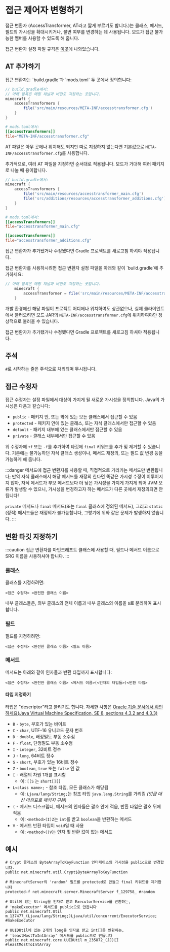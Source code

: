 
접근 제어자 변형하기
===================

접근 변환자 (AccessTransformer, AT라고 짧게 부르기도 합니다.)는 클래스, 메서드, 필드의 가시성을 확대시키거나, 불변 여부를 변경하는 데 사용됩니다. 모드가 접근 불가능한 멤버를 사용할 수 있도록 해 줍니다.

접근 변환자 설정 파일 규격은 [이곳][specs]에 나와있습니다.

AT 추가하기
----------

<Tabs defaultValue="latest">
<TabItem value="latest" label="Latest">
접근 변환자는 `build.gradle`과 `mods.toml` 두 곳에서 정의합니다:

```groovy
// build.gradle에서:
// 아래 블록은 매핑 채널과 버전도 지정하는 곳입니다.
minecraft {
    accessTransformers {
        file('src/main/resources/META-INF/accesstransformer.cfg')
    }
}
```

```toml
# mods.toml에서:
[[accessTransformers]]
file="META-INF/accesstransformer.cfg"
```

AT 파일은 아무 곳에나 위치해도 되지만 따로 지정하지 않는다면 기본값으로 `META-INF/accesstransformer.cfg`를 사용합니다.

추가적으로, 여러 AT 파일을 지정하면 순서대로 적용됩니다. 모드가 거대해 여러 패키지로 나눌 때 용이합니다.

```groovy
// build.gradle에서:
minecraft {
    accessTransformers {
        file('src/main/resources/accesstransformer_main.cfg')
        file('src/additions/resources/accesstransformer_additions.cfg')
    }
}
```

```toml
# mods.toml에서:
[[accessTransformers]]
file="accesstransformer_main.cfg"

[[accessTransformers]]
file="accesstransformer_additions.cfg"
```

접근 변환자가 추가됐거나 수정됐다면 Gradle 프로젝트를 새로고침 하셔야 적용됩니다.
</TabItem>

<TabItem value="1.20.1" label="1.20.1-47.1 and older">
접근 변환자를 사용하시려면 접근 변환자 설정 파일을 아래와 같이 `build.gradle`에 추가하세요:

```groovy
// 아래 블록은 매핑 채널과 버전도 지정하는 곳입니다.
    minecraft {
        accessTransformer = file('src/main/resources/META-INF/accesstransformer.cfg')
    }
```

개발 환경에선 해당 파일이 프로젝트 어디에나 위치하여도 상관없으나, 실제 클라이언트에서 불러오려면 모드 JAR의 `META-INF/accesstransformer.cfg`에 위치하여야만 정상적으로 불러올 수 있습니다.

접근 변환자가 추가됐거나 수정됐다면 Gradle 프로젝트를 새로고침 하셔야 적용됩니다.
</TabItem>
</Tabs>

주석
--------

`#`로 시작하는 줄은 주석으로 처리되며 무시됩니다.

접근 수정자
----------------

접근 수정자는 설정 파일에서 대상이 가지게 될 새로운 가시성을 정의합니다. Java의 가시성은 다음과 같습니다:

* `public` - 패키지 안, 또는 밖에 있는 모든 클래스에서 접근할 수 있음
* `protected` - 패키지 안에 있는 클래스, 또는 자식 클래스에서만 접근할 수 있음
* `default` - 패키지 내부에 있는 클래스에서만 접근할 수 있음
* `private` - 클래스 내부에서만 접근할 수 있음

위 수정자에 `+f` 또는 `-f`를 추가하여 타깃에 `final` 키워드를 추가 및 제거할 수 있습니다. 기존에는 불가능하던 자식 클래스 생성이나, 메서드 재정의, 또는 필드 값 변경 등을 가능하게 해 줍니다.

:::danger
메서드에 접근 변환자를 사용할 때, 직접적으로 가리키는 메서드만 변환됩니다; 만약 자식 클래스에서 해당 메서드를 재정의 한다면 똑같은 가시성 수정이 이루어지지 않아, 자식 메서드가 부모 메서드보다 더 낮은 가시성을 가지게 가지게 되어 JVM 오류가 발생할 수 있으니, 가시성을 변경하고자 하는 메서드가 다른 곳에서 재정의되면 안 됩니다!

`private` 메서드나 `final` 메서드(또는 `final` 클래스에 정의된 메서드), 그리고 `static` (정적) 메서드들은 재정의가 불가능합니다, 그렇기에 위와 같은 문제가 발생하지 않습니다.
:::

변환 타깃 지정하기
----------------------

:::caution
접근 변환자를 마인크래프트 클래스에 사용할 때, 필드나 메서드 이름으로 SRG 이름을 사용하셔야 합니다.
:::

### 클래스

클래스를 지정하려면:

```
<접근 수정자> <완전한 클래스 이름>
```

내부 클래스들은, 외부 클래스의 전체 이름과 내부 클래스의 이름을 `$`로 분리하여 표시합니다.

### 필드

필드를 지정하려면:

```
<접근 수정자> <완전한 클래스 이름> <필드 이름>
```

### 메서드

메서드는 아래와 같이 인자들과 반환 타입까지 표시합니다:

```
<접근 수정자> <완전한 클래스 이름> <메서드 이름>(<인자의 타입들>)<반환 타입>
```

#### 타입 지정하기

타입은 "descriptor"라고 불리기도 합니다. 자세한 사항은  [Oracle 기술 문서에서 확인하세요(Java Virtual Machine Specification, SE 8, sections 4.3.2 and 4.3.3)][jvmdescriptors]

* `B` - `byte`, 부호가 있는 바이트
* `C` - `char`, UTF-16 유니코드 문자 번호
* `D` - `double`, 배정밀도 부동 소수점
* `F` - `float`, 단정밀도 부동 소수점
* `I` - `integer`, 32비트 정수
* `J` - `long`, 64비트 정수
* `S` - `short`, 부호가 있는 16비트 정수
* `Z` - `boolean`, `true` 또는 `false` 인 값
* `[` - 배열의 차원 1개를 표시함
  * 예: `[[S` 는 `short[][]`
* `L<class name>;` - 참조 타입, 모든 클래스가 해당됨
  * 예: `Ljava/lang/String;`는 참조 타입 `java.lang.String`를 가리킴 _(빗금 대신 마침표로 패키지 구분)_
* `(` - 메서드 디스크립터, 메서드의 인자들은 괄호 안에 적음, 반환 타입은 괄호 뒤에 적음
  * 예: `<method>(I)Z`는 `int`를 받고 `boolean`을 반환하는 메서드
* `V` - 메서드 반환 타입이 `void`일 때 사용
  * 예: `<method>()V`는 인자 및 반환 값이 없는 메서드

예시
--------

```
# Crypt 클래스의 ByteArrayToKeyFunction 인터페이스의 가시성을 public으로 변경합니다.
public net.minecraft.util.Crypt$ByteArrayToKeyFunction

# MinecraftServer의 'random' 필드를 protected로 만들고 final 키워드를 제거합니다
protected-f net.minecraft.server.MinecraftServer f_129758_ #random

# Util에 있는 String을 인자로 받고 ExecutorService를 반환하는,
# 'makeExecutor' 메서드를 public으로 만듭니다
public net.minecraft.Util m_137477_(Ljava/lang/String;)Ljava/util/concurrent/ExecutorService; #makeExecutor

# UUIDUtil에 있는 2개의 long을 인자로 받고 int[]를 반환하는,
# 'leastMostToIntArray' 메서드를 public으로 만듭니다
public net.minecraft.core.UUIDUtil m_235872_(JJ)[I #leastMostToIntArray
```

[specs]: https://github.com/neoforged/AccessTransformers/blob/main/FMLAT.md
[jvmdescriptors]: https://docs.oracle.com/javase/specs/jvms/se8/html/jvms-4.html#jvms-4.3.2

